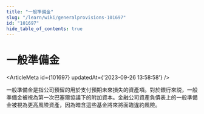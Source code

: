 ```yaml
---
title: "一般準備金"
slug: "/learn/wiki/generalprovisions-101697"
id: "101697"
hide_table_of_contents: true
---
```



# 一般準備金

<ArticleMeta id={101697} updatedAt={'2023-09-26 13:58:58'} />
<div className='border-solid border-b border-t-0 my-4 border-[var(--ifm-color-gray-300)]' />

一般準備金是指公司預留的用於支付預期未來損失的資產項。對於銀行來説，一般準備金被視為第一次巴塞爾協議下的附加資本。金融公司資產負債表上的一般準備金被視為更高風險資產，因為暗含這些基金將來將面臨違約風險。
